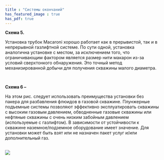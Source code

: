 ```yaml
---
title : "Системы окончаний"
has_featured_image : true
has_pdf: true
---
```


**Схема 5.**

Установка трубок Macaroni хорошо работает как в прерывистой, так и в непрерывной газлифтной системе. По сути одной, установка аналогична установке с местом, за исключением того, что ограничивающим фактором является размер нити макарон из-за условий сверхтонкого обнаружения. Это точный метод механизированной добычи для получения скважины малого диаметра.

<br />

**Схема 6 –**

На этом рис. следует использовать преимущества установки без пакера для разбавления флюидов в газовой скважине. Плунжерные подъемные системы позволяют эффективно эксплуатировать скважины с высоким газовым давлением, обводненные газовые скважины или нефтяные скважины с очень низким забойным давлением (используемые с газлифтом). В зависимости от устойчивости к скважине наземное/подземное оборудование имеет значение. Для установки может быть взят или не назначен пакет услуг и/или дополнительный газ.

<br />

<Image src={image} />